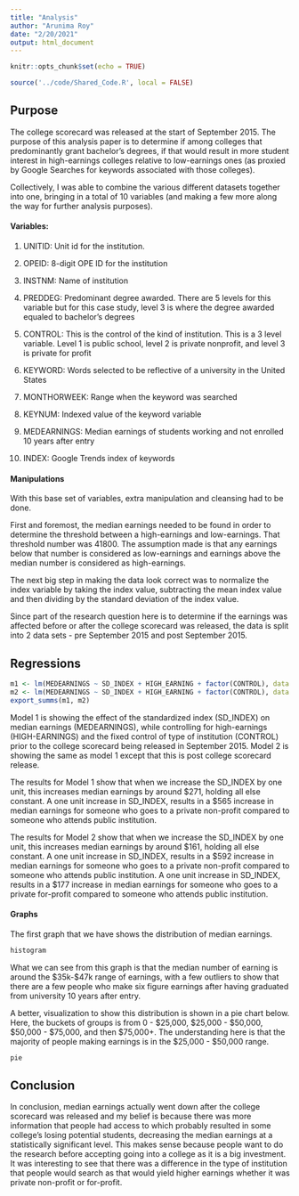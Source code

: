 ```yaml
---
title: "Analysis"
author: "Arunima Roy"
date: "2/20/2021"
output: html_document
---
```


```r
knitr::opts_chunk$set(echo = TRUE)
```

```r
source('../code/Shared_Code.R', local = FALSE)
```
## Purpose 
The college scorecard was released at the start of September 2015. The purpose of this analysis paper is to determine if among colleges that predominantly grant bachelor's degrees, if that would result in more student interest in high-earnings colleges relative to low-earnings ones (as proxied by Google Searches for keywords associated with those colleges).

Collectively, I was able to combine the various different datasets together into one, bringing in a total of 10 variables (and making a few more along the way for further analysis purposes).

#### Variables: 

1) UNITID: Unit id for the institution. 

2) OPEID: 8-digit OPE ID for the institution

3) INSTNM: Name of institution

4) PREDDEG: Predominant degree awarded. There are 5 levels for this variable but for this case study, level 3 is where the degree awarded equaled to bachelor's degrees

5) CONTROL: This is the control of the kind of institution. This is a 3 level variable. Level 1 is public school, level 2 is private nonprofit, and level 3 is private for profit

6) KEYWORD: Words selected to be reflective of a university in the United States 

7) MONTHORWEEK: Range when the keyword was searched

8) KEYNUM: Indexed value of the keyword variable

9) MEDEARNINGS: Median earnings of students working and not enrolled 10 years after entry

10) INDEX: Google Trends index of keywords

#### Manipulations 
With this base set of variables, extra manipulation and cleansing had to be done. 

First and foremost, the median earnings needed to be found in order to determine the threshold between a high-earnings and low-earnings. That threshold number was 41800. The assumption made is that any earnings below that number is considered as low-earnings and earnings above the median number is considered as high-earnings. 

The next big step in making the data look correct was to normalize the index variable by taking the index value, subtracting the mean index value and then dividing by the standard deviation of the index value. 

Since part of the research question here is to determine if the earnings was affected before or after the college scorecard was released, the data is split into 2 data sets - pre September 2015 and post September 2015.


## Regressions

```r
m1 <- lm(MEDEARNINGS ~ SD_INDEX + HIGH_EARNING + factor(CONTROL), data = pre_sept_15)
m2 <- lm(MEDEARNINGS ~ SD_INDEX + HIGH_EARNING + factor(CONTROL), data = post_sept_15)
export_summs(m1, m2)

```

Model 1 is showing the effect of the standardized index (SD_INDEX) on median earnings (MEDEARNINGS), while controlling for high-earnings (HIGH-EARNINGS) and the fixed control of type of institution (CONTROL) prior to the college scorecard being released in September 2015. Model 2 is showing the same as model 1 except that this is post college scorecard release. 

The results for Model 1 show that when we increase the SD_INDEX by one unit, this increases median earnings by around $271, holding all else constant. 
A one unit increase in SD_INDEX, results in a $565 increase in median earnings for someone who goes to a private non-profit compared to someone who attends public institution. 

The results for Model 2 show that when we increase the SD_INDEX by one unit, this increases median earnings by around $161, holding all else constant. 
A one unit increase in SD_INDEX, results in a $592 increase in median earnings for someone who goes to a private non-profit compared to someone who attends public institution. 
A one unit increase in SD_INDEX, results in a $177 increase in median earnings for someone who goes to a private for-profit compared to someone who attends public institution. 


#### Graphs

The first graph that we have shows the distribution of median earnings. 

```r
histogram
```


What we can see from this graph is that the median number of earning is around the $35k-$47k range of earnings, with a few outliers to show that there are a few people who make six figure earnings after having graduated from university 10 years after entry. 


A better, visualization to show this distribution is shown in a pie chart below. Here, the buckets of groups is from 0 - $25,000, $25,000 - $50,000, $50,000 - $75,000, and then $75,000+. The understanding here is that the majority of people making earnings is in the $25,000 - $50,000 range. 
```r
pie
```

## Conclusion

In conclusion, median earnings actually went down after the college scorecard was released and my belief is because there was more information that people had access to which probably resulted in some college's losing potential students, decreasing the median earnings at a statistically significant level. This makes sense because people want to do the research before accepting going into a college as it is a big investment. It was interesting to see that there was a difference in the type of institution that people would search as that would yield higher earnings whether it was private non-profit or for-profit.  
